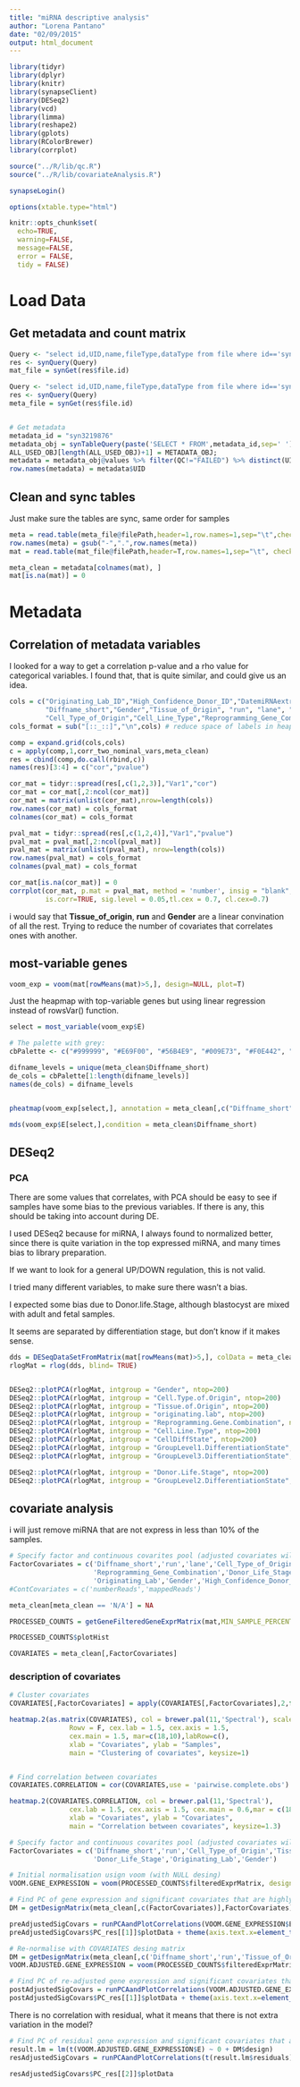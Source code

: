 ```yaml
---
title: "miRNA descriptive analysis"
author: "Lorena Pantano"
date: "02/09/2015"
output: html_document
---
```


```r
library(tidyr)
library(dplyr)
library(knitr)
library(synapseClient)
library(DESeq2)
library(vcd)
library(limma)
library(reshape2)
library(gplots)
library(RColorBrewer)
library(corrplot)

source("../R/lib/qc.R")
source("../R/lib/covariateAnalysis.R")

synapseLogin()

options(xtable.type="html")

knitr::opts_chunk$set(
  echo=TRUE,
  warning=FALSE,
  message=FALSE,
  error = FALSE,
  tidy = FALSE)
```

# Load Data

## Get metadata and count matrix 

```r
Query <- "select id,UID,name,fileType,dataType from file where id=='syn2247832' AND  projectId=='syn1773109'"
res <- synQuery(Query)
mat_file = synGet(res$file.id)

Query <- "select id,UID,name,fileType,dataType from file where id=='syn2278179' AND  projectId=='syn1773109'"
res <- synQuery(Query)
meta_file = synGet(res$file.id)


# Get metadata
metadata_id = "syn3219876"
metadata_obj = synTableQuery(paste('SELECT * FROM',metadata_id,sep=' '))
ALL_USED_OBJ[length(ALL_USED_OBJ)+1] = METADATA_OBJ;
metadata = metadata_obj@values %>% filter(QC!="FAILED") %>% distinct(UID)
row.names(metadata) = metadata$UID
```


## Clean and sync tables

Just make sure the tables are sync, same order for samples

```r
meta = read.table(meta_file@filePath,header=1,row.names=1,sep="\t",check.names = FALSE)
row.names(meta) = gsub("-",".",row.names(meta))
mat = read.table(mat_file@filePath,header=T,row.names=1,sep="\t", check.names = FALSE)

meta_clean = metadata[colnames(mat), ]
mat[is.na(mat)] = 0
```

# Metadata

## Correlation of metadata variables

I looked for a way to get a correlation p-value and a rho value for categorical
variables. I found that, that is quite similar, and could give us an idea.

```r
cols = c("Originating_Lab_ID","High_Confidence_Donor_ID","DatemiRNAextracted", "Donor_Life_Stage",
         "Diffname_short","Gender","Tissue_of_Origin", "run", "lane", "index",
         "Cell_Type_of_Origin","Cell_Line_Type","Reprogramming_Gene_Combination")
cols_format = sub("[::_::]","\n",cols) # reduce space of labels in heapmap

comp = expand.grid(cols,cols)
c = apply(comp,1,corr_two_nominal_vars,meta_clean)
res = cbind(comp,do.call(rbind,c))
names(res)[3:4] = c("cor","pvalue")

cor_mat = tidyr::spread(res[,c(1,2,3)],"Var1","cor")
cor_mat = cor_mat[,2:ncol(cor_mat)]
cor_mat = matrix(unlist(cor_mat),nrow=length(cols))
row.names(cor_mat) = cols_format
colnames(cor_mat) = cols_format

pval_mat = tidyr::spread(res[,c(1,2,4)],"Var1","pvalue")
pval_mat = pval_mat[,2:ncol(pval_mat)]
pval_mat = matrix(unlist(pval_mat), nrow=length(cols))
row.names(pval_mat) = cols_format
colnames(pval_mat) = cols_format

cor_mat[is.na(cor_mat)] = 0
corrplot(cor_mat, p.mat = pval_mat, method = 'number', insig = "blank",  
         is.corr=TRUE, sig.level = 0.05,tl.cex = 0.7, cl.cex=0.7)
```

i would say that **Tissue_of_origin**, **run** and **Gender** are a linear convination of all
the rest. Trying to reduce the number of covariates that correlates ones with another.

## most-variable genes


```r
voom_exp = voom(mat[rowMeans(mat)>5,], design=NULL, plot=T)
```


Just the heapmap with top-variable genes but using linear regression instead of 
rowsVar() function.

```r
select = most_variable(voom_exp$E)

# The palette with grey:
cbPalette <- c("#999999", "#E69F00", "#56B4E9", "#009E73", "#F0E442", "#0072B2", "#D55E00", "#CC79A7")

difname_levels = unique(meta_clean$Diffname_short)
de_cols = cbPalette[1:length(difname_levels)]
names(de_cols) = difname_levels


pheatmap(voom_exp[select,], annotation = meta_clean[,c("Diffname_short","Donor_Life_Stage","Tissue_of_Origin","Gender")], annotation_colors = list("Diffname_short" = de_cols))

mds(voom_exp$E[select,],condition = meta_clean$Diffname_short)
```


## DESeq2

### PCA

There are some values that correlates, with PCA should be easy to see if samples
have some bias to the previous variables. If there is any, this should be taking
into account during DE.

I used DESeq2 because for miRNA, I always found to normalized better, since there is quite variation in the top expressed miRNA, and many times bias to library preparation.

If we want to look for a general UP/DOWN regulation, this is not valid.


I tried many different variables, to make sure there wasn't a bias.

I expected some bias due to Donor.life.Stage, although blastocyst are mixed
with adult and fetal samples. 

It seems are separated by differentiation stage, but don't know if it makes sense.

```r
dds = DESeqDataSetFromMatrix(mat[rowMeans(mat)>5,], colData = meta_clean, design =~1)
rlogMat = rlog(dds, blind= TRUE)


DESeq2::plotPCA(rlogMat, intgroup = "Gender", ntop=200)
DESeq2::plotPCA(rlogMat, intgroup = "Cell.Type.of.Origin", ntop=200)
DESeq2::plotPCA(rlogMat, intgroup = "Tissue.of.Origin", ntop=200)
DESeq2::plotPCA(rlogMat, intgroup = "originating.lab", ntop=200)
DESeq2::plotPCA(rlogMat, intgroup = "Reprogramming.Gene.Combination", ntop=200)
DESeq2::plotPCA(rlogMat, intgroup = "Cell.Line.Type", ntop=200)
DESeq2::plotPCA(rlogMat, intgroup = "CellDiffState", ntop=200)
DESeq2::plotPCA(rlogMat, intgroup = "GroupLevel1.DifferentiationState", ntop=200)
DESeq2::plotPCA(rlogMat, intgroup = "GroupLevel3.DifferentiationState", ntop=200)

DESeq2::plotPCA(rlogMat, intgroup = "Donor.Life.Stage", ntop=200)
DESeq2::plotPCA(rlogMat, intgroup = "GroupLevel2.DifferentiationState", ntop=200)
```

## covariate analysis

i will just remove miRNA that are not express in less than 10% of the samples.

```r
# Specify factor and continuous covarites pool (adjusted covariates will only be the subset of these covariates)
FactorCovariates = c('Diffname_short','run','lane','Cell_Type_of_Origin','Tissue_of_Origin',
                     'Reprogramming_Gene_Combination','Donor_Life_Stage',
                     'Originating_Lab','Gender','High_Confidence_Donor_ID')
#ContCovariates = c('numberReads','mappedReads')

meta_clean[meta_clean == 'N/A'] = NA

PROCESSED_COUNTS = getGeneFilteredGeneExprMatrix(mat,MIN_SAMPLE_PERCENT_WITH_MIN_GENE_CPM=0.1)

PROCESSED_COUNTS$plotHist

COVARIATES = meta_clean[,FactorCovariates]

```

### description of covariates

```r
# Cluster covariates
COVARIATES[,FactorCovariates] = apply(COVARIATES[,FactorCovariates],2,function(cols){cols=as.numeric(unclass(factor(cols)))})

heatmap.2(as.matrix(COVARIATES), col = brewer.pal(11,'Spectral'), scale='column',
               Rowv = F, cex.lab = 1.5, cex.axis = 1.5, 
               cex.main = 1.5, mar=c(18,10),labRow=c(),
               xlab = "Covariates", ylab = "Samples", 
               main = "Clustering of covariates", keysize=1)


# Find correlation between covariates
COVARIATES.CORRELATION = cor(COVARIATES,use = 'pairwise.complete.obs')

heatmap.2(COVARIATES.CORRELATION, col = brewer.pal(11,'Spectral'), 
               cex.lab = 1.5, cex.axis = 1.5, cex.main = 0.6,mar = c(18,18),
               xlab = "Covariates", ylab = "Covariates", 
               main = "Correlation between covariates", keysize=1.3)

```


```r
# Specify factor and continuous covarites pool (adjusted covariates will only be the subset of these covariates)
FactorCovariates = c('Diffname_short','run','Cell_Type_of_Origin','Tissue_of_Origin',
                     'Donor_Life_Stage','Originating_Lab','Gender')

# Initial normalisation usign voom (with NULL desing)
VOOM.GENE_EXPRESSION = voom(PROCESSED_COUNTS$filteredExprMatrix, design=NULL, plot=T)

# Find PC of gene expression and significant covariates that are highly correlated with PCs
DM = getDesignMatrix(meta_clean[,c(FactorCovariates)],FactorCovariates)

preAdjustedSigCovars = runPCAandPlotCorrelations(VOOM.GENE_EXPRESSION$E, DM$design, 'NULL design(voom-normalized)',isKeyPlot=TRUE)
preAdjustedSigCovars$PC_res[[1]]$plotData + theme(axis.text.x=element_text(size=10))

# Re-normalise with COVARIATES desing matrix
DM = getDesignMatrix(meta_clean[,c('Diffname_short','run','Tissue_of_Origin','Donor_Life_Stage','Gender')],FactorCovariates)
VOOM.ADJUSTED.GENE_EXPRESSION = voom(PROCESSED_COUNTS$filteredExprMatrix, design=DM$design, plot=T)

# Find PC of re-adjusted gene expression and significant covariates that are highly correlated with PCs
postAdjustedSigCovars = runPCAandPlotCorrelations(VOOM.ADJUSTED.GENE_EXPRESSION$E, DM$design, 'all adjusted design(voom-normalized)',isKeyPlot=TRUE)
postAdjustedSigCovars$PC_res[[1]]$plotData + theme(axis.text.x=element_text(size=10))
```


There is no correlation with residual, what it means that there is not extra 
variation in the model?

```r
# Find PC of residual gene expression and significant covariates that are highly correlated with PCs
result.lm = lm(t(VOOM.ADJUSTED.GENE_EXPRESSION$E) ~ 0 + DM$design)
resAdjustedSigCovars = runPCAandPlotCorrelations(t(result.lm$residuals), DM$design, 'residual',isKeyPlot=TRUE)

resAdjustedSigCovars$PC_res[[2]]$plotData
```

